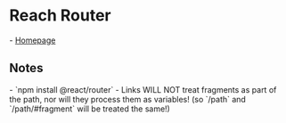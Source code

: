 = Reach Router =
- [[https://react.tech/router|Homepage]]

== Notes ==
- `npm install @react/router`
{{{javascript
import React from 'react';

import { Router, Link } from "@reach/router";

let Home = () => (
	<div>
		<h1>Home</h1>
		<nav>
			<Link to="/">Home</Link>{" | "}
			<Link to="dashboard">Dashboard</Link>
		</nav>
	</div>
		)

render(
	<Router>
		<Home path="/" />
		<Dash path="dashboard" />
	</Router>
	  )
}}}
- Links WILL NOT treat fragments as part of the path, nor will they process them as variables! (so `/path` and `/path/#fragment` will be treated the same!)

